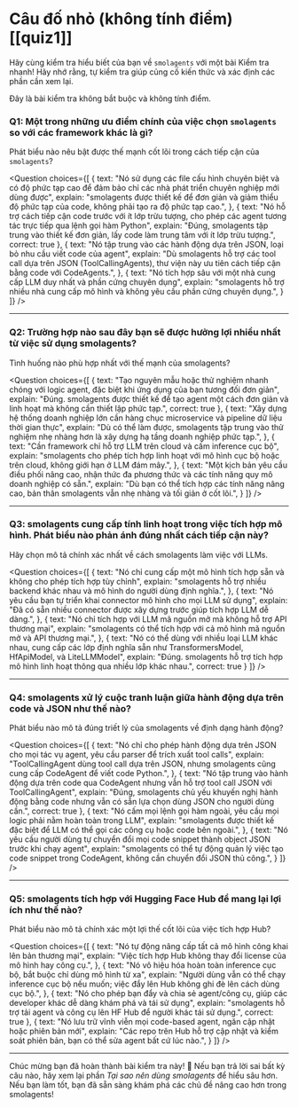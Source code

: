 # Câu đố nhỏ (không tính điểm) [[quiz1]]

Hãy cùng kiểm tra hiểu biết của bạn về `smolagents` với một bài Kiểm tra nhanh! Hãy nhớ rằng, tự kiểm tra giúp củng cố kiến thức và xác định các phần cần xem lại.

Đây là bài kiểm tra không bắt buộc và không tính điểm.

### Q1: Một trong những ưu điểm chính của việc chọn `smolagents` so với các framework khác là gì?
Phát biểu nào nêu bật được thế mạnh cốt lõi trong cách tiếp cận của `smolagents`?

<Question
choices={[
  {
    text: "Nó sử dụng các file cấu hình chuyên biệt và có độ phức tạp cao để đảm bảo chỉ các nhà phát triển chuyên nghiệp mới dùng được",
    explain: "smolagents được thiết kế để đơn giản và giảm thiểu độ phức tạp của code, không phải tạo ra độ phức tạp cao.",
  },
  {
    text: "Nó hỗ trợ cách tiếp cận code trước với ít lớp trừu tượng, cho phép các agent tương tác trực tiếp qua lệnh gọi hàm Python",
    explain: "Đúng, smolagents tập trung vào thiết kế đơn giản, lấy code làm trung tâm với ít lớp trừu tượng.",
    correct: true
  },
  {
    text: "Nó tập trung vào các hành động dựa trên JSON, loại bỏ nhu cầu viết code của agent",
    explain: "Dù smolagents hỗ trợ các tool call dựa trên JSON (ToolCallingAgents), thư viện này ưu tiên cách tiếp cận bằng code với CodeAgents.",
  },
  {
    text: "Nó tích hợp sâu với một nhà cung cấp LLM duy nhất và phần cứng chuyên dụng",
    explain: "smolagents hỗ trợ nhiều nhà cung cấp mô hình và không yêu cầu phần cứng chuyên dụng.",
  }
]}
/>

---

### Q2: Trường hợp nào sau đây bạn sẽ được hưởng lợi nhiều nhất từ việc sử dụng smolagents?
Tình huống nào phù hợp nhất với thế mạnh của smolagents?

<Question
choices={[
  {
    text: "Tạo nguyên mẫu hoặc thử nghiệm nhanh chóng với logic agent, đặc biệt khi ứng dụng của bạn tương đối đơn giản",
    explain: "Đúng. smolagents được thiết kế để tạo agent một cách đơn giản và linh hoạt mà không cần thiết lập phức tạp.",
    correct: true
  },
  {
    text: "Xây dựng hệ thống doanh nghiệp lớn cần hàng chục microservice và pipeline dữ liệu thời gian thực",
    explain: "Dù có thể làm được, smolagents tập trung vào thử nghiệm nhẹ nhàng hơn là xây dựng hạ tầng doanh nghiệp phức tạp.",
  },
  {
    text: "Cần framework chỉ hỗ trợ LLM trên cloud và cấm inference cục bộ",
    explain: "smolagents cho phép tích hợp linh hoạt với mô hình cục bộ hoặc trên cloud, không giới hạn ở LLM đám mây.",
  },
  {
    text: "Một kịch bản yêu cầu điều phối nâng cao, nhận thức đa phương thức và các tính năng quy mô doanh nghiệp có sẵn.",
    explain: "Dù bạn có thể tích hợp các tính năng nâng cao, bản thân smolagents vẫn nhẹ nhàng và tối giản ở cốt lõi.",
  }
]}
/>

---

### Q3: smolagents cung cấp tính linh hoạt trong việc tích hợp mô hình. Phát biểu nào phản ánh đúng nhất cách tiếp cận này?
Hãy chọn mô tả chính xác nhất về cách smolagents làm việc với LLMs.

<Question
choices={[
  {
    text: "Nó chỉ cung cấp một mô hình tích hợp sẵn và không cho phép tích hợp tùy chỉnh",
    explain: "smolagents hỗ trợ nhiều backend khác nhau và mô hình do người dùng định nghĩa.",
  },
  {
    text: "Nó yêu cầu bạn tự triển khai connector mô hình cho mọi LLM sử dụng",
    explain: "Đã có sẵn nhiều connector được xây dựng trước giúp tích hợp LLM dễ dàng.",
  },
  {
    text: "Nó chỉ tích hợp với LLM mã nguồn mở mà không hỗ trợ API thương mại",
    explain: "smolagents có thể tích hợp với cả mô hình mã nguồn mở và API thương mại.",
  },
  {
    text: "Nó có thể dùng với nhiều loại LLM khác nhau, cung cấp các lớp định nghĩa sẵn như TransformersModel, HfApiModel, và LiteLLMModel",
    explain: "Đúng. smolagents hỗ trợ tích hợp mô hình linh hoạt thông qua nhiều lớp khác nhau.",
    correct: true
  }
]}
/>

---

### Q4: smolagents xử lý cuộc tranh luận giữa hành động dựa trên code và JSON như thế nào?
Phát biểu nào mô tả đúng triết lý của smolagents về định dạng hành động?

<Question
choices={[
  {
    text: "Nó chỉ cho phép hành động dựa trên JSON cho mọi tác vụ agent, yêu cầu parser để trích xuất tool calls",
    explain: "ToolCallingAgent dùng tool call dựa trên JSON, nhưng smolagents cũng cung cấp CodeAgent để viết code Python.",
  },
  {
    text: "Nó tập trung vào hành động dựa trên code qua CodeAgent nhưng vẫn hỗ trợ tool call JSON với ToolCallingAgent",
    explain: "Đúng, smolagents chủ yếu khuyến nghị hành động bằng code nhưng vẫn có sẵn lựa chọn dùng JSON cho người dùng cần.",
    correct: true
  },
  {
    text: "Nó cấm mọi lệnh gọi hàm ngoài, yêu cầu mọi logic phải nằm hoàn toàn trong LLM",
    explain: "smolagents được thiết kế đặc biệt để LLM có thể gọi các công cụ hoặc code bên ngoài.",
  },
  {
    text: "Nó yêu cầu người dùng tự chuyển đổi mọi code snippet thành object JSON trước khi chạy agent",
    explain: "smolagents có thể tự động quản lý việc tạo code snippet trong CodeAgent, không cần chuyển đổi JSON thủ công.",
  }
]}
/>

---

### Q5: smolagents tích hợp với Hugging Face Hub để mang lại lợi ích như thế nào?
Phát biểu nào mô tả chính xác một lợi thế cốt lõi của việc tích hợp Hub?

<Question
choices={[
  {
    text: "Nó tự động nâng cấp tất cả mô hình công khai lên bản thương mại",
    explain: "Việc tích hợp Hub không thay đổi license của mô hình hay công cụ.",
  },
  {
    text: "Nó vô hiệu hóa hoàn toàn inference cục bộ, bắt buộc chỉ dùng mô hình từ xa",
    explain: "Người dùng vẫn có thể chạy inference cục bộ nếu muốn; việc đẩy lên Hub không ghi đè lên cách dùng cục bộ.",
  },
  {
    text: "Nó cho phép bạn đẩy và chia sẻ agent/công cụ, giúp các developer khác dễ dàng khám phá và tái sử dụng",
    explain: "smolagents hỗ trợ tải agent và công cụ lên HF Hub để người khác tái sử dụng.",
    correct: true
  },
  {
    text: "Nó lưu trữ vĩnh viễn mọi code-based agent, ngăn cập nhật hoặc phiên bản mới",
    explain: "Các repo trên Hub hỗ trợ cập nhật và kiểm soát phiên bản, bạn có thể sửa agent bất cứ lúc nào.",
  }
]}
/>

---

Chúc mừng bạn đã hoàn thành bài kiểm tra này! 🎉 Nếu bạn trả lời sai bất kỳ câu nào, hãy xem lại phần *Tại sao nên dùng smolagents* để hiểu sâu hơn. Nếu bạn làm tốt, bạn đã sẵn sàng khám phá các chủ đề nâng cao hơn trong smolagents!